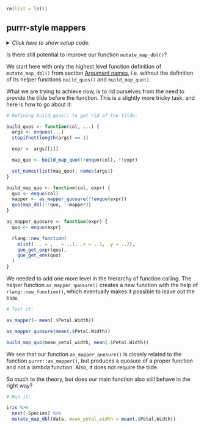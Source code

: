 ```r
rm(list = ls())
```


## purrr-style mappers

<details><summary>*Click here to show setup code.*</summary>
```r
### purrr-style mappers

```
```r
library(tidyverse)
library(rlang)

mutate_map_dbl <- function(.data, col, ...) {
  quos <- build_quos(!!enquo(col), ...)
  .data %>%
    mutate(!!!quos)
}
```
</details>

Is there still potential to improve our function `mutate_map_dbl()`?

We start here with only the highest level function definition of `mutate_map_dbl()` from section [Argument names](#argnames), i.e. without the definition of its helper functions `build_quos()` and `build_map_quo()`.

What we are trying to achieve now, is to rid ourselves from the need to provide the tilde before the function.
This is a slightly more tricky task, and here is how to go about it:

```r
# Refining build_quos() to get rid of the tilde:
```
```r
build_quos <- function(col, ...) {
  args <- enquos(...)
  stopifnot(length(args) == 1)

  expr <- args[[1]]

  map_quo <- build_map_quo(!!enquo(col), !!expr)

  set_names(list(map_quo), names(args))
}

build_map_quo <- function(col, expr) {
  quo <- enquo(col)
  mapper <- as_mapper_quosure(!!enquo(expr))
  quo(map_dbl(!!quo, !!mapper))
}

as_mapper_quosure <- function(expr) {
  quo <- enquo(expr)

  rlang::new_function(
    alist(... = , . = ..1, .x = ..1, .y = ..2),
    quo_get_expr(quo),
    quo_get_env(quo)
  )
}
```

We needed to add one more level in the hierarchy of function calling.
The helper function `as_mapper_quosure()` creates a new function with the help of `rlang::new_function()`, which eventually makes it possible to leave out the tilde.

```r
# Test it:
```
```r
as_mapper(~ mean(.$Petal.Width))

as_mapper_quosure(mean(.$Petal.Width))

build_map_quo(mean_petal_width, mean(.$Petal.Width))
```

We see that our function `as_mapper_quosure()` is closely related to the function `purrr::as_mapper()`, but produces a quosure of a proper function and not a lambda function.
Also, it does not require the tilde.

So much to the theory, but does our main function also still behave in the right way?

```r
# Run it:
```
```r
iris %>%
  nest(-Species) %>%
  mutate_map_dbl(data, mean_petal_width = mean(.$Petal.Width))
```
